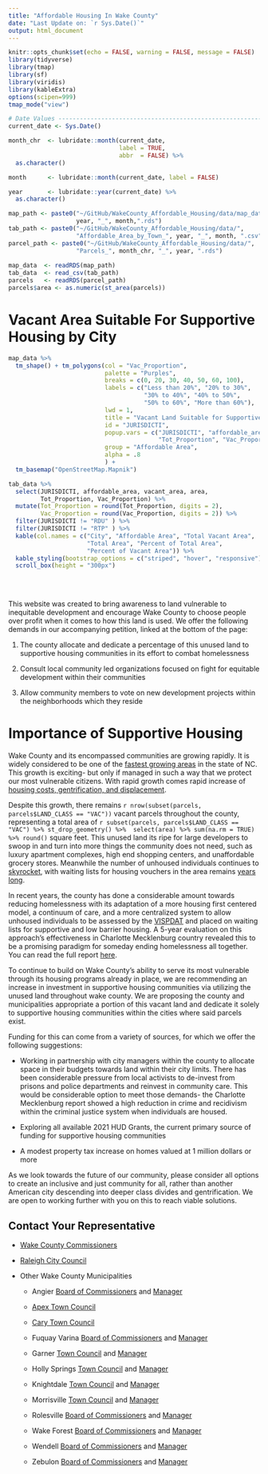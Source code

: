```yaml
---
title: "Affordable Housing In Wake County"
date: "Last Update on: `r Sys.Date()`"
output: html_document
---
```


```r
knitr::opts_chunk$set(echo = FALSE, warning = FALSE, message = FALSE)
library(tidyverse)
library(tmap)
library(sf)
library(viridis)
library(kableExtra)
options(scipen=999)
tmap_mode("view")

# Date Values -------------------------------------------------------------
current_date <- Sys.Date()

month_chr  <- lubridate::month(current_date,
                               label = TRUE,
                               abbr  = FALSE) %>% 
  as.character()

month      <- lubridate::month(current_date, label = FALSE)

year       <- lubridate::year(current_date) %>% 
  as.character()

map_path <- paste0("~/GitHub/WakeCounty_Affordable_Housing/data/map_data_",
                   year, "_", month,".rds")
tab_path <- paste0("~/GitHub/WakeCounty_Affordable_Housing/data/",
                   "Affordable_Area_by_Town_", year, "_", month, ".csv")
parcel_path <- paste0("~/GitHub/WakeCounty_Affordable_Housing/data/",
                   "Parcels_", month_chr, "_", year, ".rds")
  
map_data  <- readRDS(map_path) 
tab_data  <- read_csv(tab_path)
parcels   <- readRDS(parcel_path)
parcels$area <- as.numeric(st_area(parcels))
```

# Vacant Area Suitable For Supportive Housing by City

```r
map_data %>% 
  tm_shape() + tm_polygons(col = "Vac_Proportion",
                           palette = "Purples",
                           breaks = c(0, 20, 30, 40, 50, 60, 100),
                           labels = c("Less than 20%", "20% to 30%",
                                      "30% to 40%", "40% to 50%",
                                      "50% to 60%", "More than 60%"),
                           lwd = 1,
                           title = "Vacant Land Suitable for Supportive Housing",
                           id = "JURISDICTI",
                           popup.vars = c("JURISDICTI", "affordable_area" , 
                                          "Tot_Proportion", "Vac_Proportion"),
                           group = "Affordable Area",
                           alpha = .8
                           ) +
  tm_basemap("OpenStreetMap.Mapnik")
```


```r
tab_data %>% 
  select(JURISDICTI, affordable_area, vacant_area, area, 
         Tot_Proportion, Vac_Proportion) %>% 
  mutate(Tot_Proportion = round(Tot_Proportion, digits = 2), 
         Vac_Proportion = round(Vac_Proportion, digits = 2)) %>% 
  filter(JURISDICTI != "RDU" ) %>%
  filter(JURISDICTI != "RTP" ) %>%  
  kable(col.names = c("City", "Affordable Area", "Total Vacant Area", 
                      "Total Area", "Percent of Total Area", 
                      "Percent of Vacant Area")) %>% 
  kable_styling(bootstrap_options = c("striped", "hover", "responsive")) %>% 
  scroll_box(height = "300px")
  
```
<br />

This website was created to bring awareness to land vulnerable to inequitable development and encourage Wake County to choose people over profit when it comes to how this land is used. We offer the following demands in our accompanying petition, linked at the bottom of the page:

1. The county allocate and dedicate a percentage of this unused land to supportive housing communities in its effort to combat homelessness

2. Consult local community led organizations focused on fight for equitable development within their communities 

3. Allow community members to vote on new development projects within the neighborhoods which they reside


# Importance of Supportive Housing

Wake County and its encompassed communities are growing rapidly. It is widely considered to be one of the [fastest growing areas](http://www.wakegov.com/data/bythenumbers/Pages/default.aspx#:~:text=Wake%20County%20gained%20an%20average,population%20growth%20in%20Wake%20County) in the state of NC. This growth is exciting- but only if managed in such a way that we protect our most vulnerable citizens. With rapid growth comes rapid increase of [housing costs, gentrification, and displacement](https://www.urbandisplacement.org/sites/default/files/images/udp_research_brief_052316.pdf).

Despite this growth, there remains `r nrow(subset(parcels, parcels$LAND_CLASS == "VAC"))` vacant parcels throughout the county, representing a total area of `r subset(parcels, parcels$LAND_CLASS == "VAC") %>% st_drop_geometry() %>%  select(area) %>% sum(na.rm = TRUE) %>% round()` square feet. This unused land its ripe for large developers to swoop in and turn into more things the community does not need, such as luxury apartment complexes, high end shopping centers, and unaffordable grocery stores. Meanwhile the number of unhoused individuals continues to [skyrocket](https://www.raleighrescue.org/the-problem/community-need/), with waiting lists for housing vouchers in the area remains [years long](https://affordablehousingonline.com/housing-authority/North-Carolina/Raleigh-Housing-Authority/NC002#:~:text=The%20average%20voucher%20holder%20has,on%20the%20waiting%20list1). 

In recent years, the county has done a considerable amount towards reducing homelessness with its adaptation of a more housing first centered model, a continuum of care, and a more centralized system to allow unhoused individuals to be assessed by the [VISPDAT](https://www.cthmis.com/info/detail/vi-spdat/13) and placed on waiting lists for supportive and low barrier housing. A 5-year evaluation on this approach’s effectiveness in Charlotte Mecklenburg country revealed this to be a promising paradigm for someday ending homelessness all together. You can read the full report [here](https://mecklenburghousingdata.org/housing-first-charlotte-mecklenburg/?fbclid=IwAR3tw7dpvzc4nPiGfUNTVp5--mZdt7A8PEA0VTT2CNMvlZYu1njkd0jpfX4). 

To continue to build on Wake County’s ability to serve its most vulnerable through its housing programs already in place, we are recommending an increase in investment in supportive housing communities via utilizing the unused land throughout wake county. We are proposing the county and municipalities appropriate a portion of this vacant land and dedicate it solely to supportive housing communities within the cities where said parcels exist.

Funding for this can come from a variety of sources, for which we offer the following suggestions: 

- Working in partnership with city managers within the county to allocate space in their budgets towards land within their city limits. There has been considerable pressure from local activists to de-invest from prisons and police departments and reinvest in community care. This would be considerable option to meet those demands- the Charlotte Mecklenburg report showed a high reduction in crime and recidivism within the criminal justice system when individuals are housed. 

- Exploring all available 2021 HUD Grants, the current primary source of funding for supportive housing communities 

- A modest property tax increase on homes valued at 1 million dollars or more

As we look towards the future of our community, please consider all options to create an inclusive and just community for all, rather than another American city descending into deeper class divides and gentrification. We are open to working further with you on this to reach viable solutions.


## Contact Your Representative

- [Wake County Commissioners](http://www.wakegov.com/commissioners/Pages/contact.aspx)

- [Raleigh City Council](https://raleighnc.gov/city-council-office)

- Other Wake County Municipalities

  - Angier [Board of Commissioners](https://www.angier.org/board-commissioners) and [Manager](https://www.angier.org/town-manager)

  - [Apex Town Council](https://www.apexnc.org/780/Meet-Your-Town-Council)

  - [Cary Town Council](https://www.townofcary.org/mayor-council/town-council)

  - Fuquay Varina [Board of Commissioners](https://www.fuquay-varina.org/317/Board-of-Commissioners) and [Manager](https://www.fuquay-varina.org/149/Administration)

  - Garner [Town Council](https://www.garnernc.gov/government/town-council) and [Manager](https://www.garnernc.gov/government/town-manager)

  - Holly Springs [Town Council](https://www.hollyspringsnc.us/143/Mayor-Town-Council) and [Manager](https://www.hollyspringsnc.us/65/Administration---Town-Manager)

  - Knightdale [Town Council](https://www.knightdalenc.gov/government/town-council) and [Manager](https://www.knightdalenc.gov/departments/administration/town-manager)

  - Morrisville [Town Council](https://www.townofmorrisville.org/government/meet-your-town-council) and [Manager](https://www.townofmorrisville.org/government/departments-services/administration)

  - Rolesville [Board of Commissioners](https://www.rolesvillenc.gov/boards-commissions) and [Manager](https://www.rolesvillenc.gov/town-manager)

  - Wake Forest [Board of Commissioners](https://www.wakeforestnc.gov/board-commissioners) and [Manager](https://www.wakeforestnc.gov/administration)

  - Wendell [Board of Commissioners](https://www.townofwendell.com/government/meet-the-board) and [Manager](https://www.townofwendell.com/departments/administration)

  - Zebulon [Board of Commissioners](https://www.townofzebulon.org/government/board-commissioners) and [Manager](https://www.townofzebulon.org/services/administration/management-team)